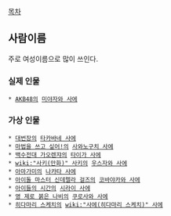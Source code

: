 [[목차]]
== 사람이름 ==
주로 여성이름으로 많이 쓰인다.
=== 실제 인물 ===
 * [[AKB48]]의 [[미야자와 사에]]
=== 가상 인물 ===
 * [[대번장]]의 [[타카바네 사에]]
 * [[마법을 쓰고 싶어!]]의 [[사와노구치 사에]]
 * [[백수전대 가오렌쟈]]의 [[타이가 사에]]
 * [[wiki:"사키(만화)" 사키]]의 [[우스자와 사에]]
 * [[아마가미]]의 [[나카타 사에]]
 * [[아이돌 마스터 신데렐라 걸즈]]의 [[코바야카와 사에]]
 * [[아이들의 시간]]의 [[시라이 사에]]
 * [[영 제로 붉은 나비]]의 [[쿠로사와 사에]]
 * [[히다마리 스케치]]의 [[wiki:"사에(히다마리 스케치)" 사에]]
